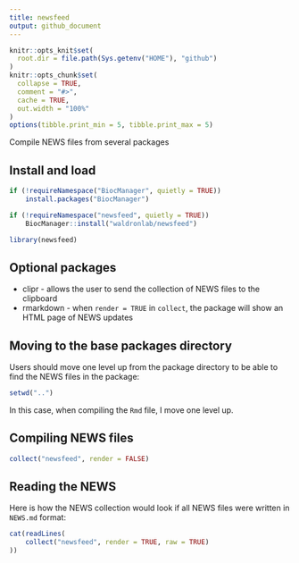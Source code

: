 ```yaml
---
title: newsfeed
output: github_document
---
```


```r
knitr::opts_knit$set(
  root.dir = file.path(Sys.getenv("HOME"), "github")
)
knitr::opts_chunk$set(
  collapse = TRUE,
  comment = "#>",
  cache = TRUE,
  out.width = "100%"
)
options(tibble.print_min = 5, tibble.print_max = 5)
```

Compile NEWS files from several packages

## Install and load

```r
if (!requireNamespace("BiocManager", quietly = TRUE))
    install.packages("BiocManager")

if (!requireNamespace("newsfeed", quietly = TRUE))
    BiocManager::install("waldronlab/newsfeed")

library(newsfeed)
```

## Optional packages

* clipr - allows the user to send the collection of NEWS files to the clipboard
* rmarkdown - when `render = TRUE` in `collect`, the package will show an HTML
page of NEWS updates

## Moving to the base packages directory

Users should move one level up from the package directory to be able
to find the NEWS files in the package:

```r
setwd("..")
```

In this case, when compiling the `Rmd` file, I move one level up.

## Compiling NEWS files

```r
collect("newsfeed", render = FALSE)
```

## Reading the NEWS

Here is how the NEWS collection would look if all NEWS files were written
in `NEWS.md` format:

```r
cat(readLines(
    collect("newsfeed", render = TRUE, raw = TRUE)
))
```
